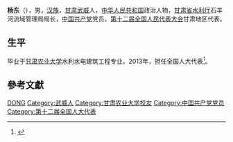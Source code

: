 {{Otheruses|杨东}}

'''杨东'''（{{bd|1965年|5月|}}），男，[[汉族|汉族]]，[[甘肃|甘肃]][[武威|武威]]人，[[中华人民共和国|中华人民共和国]]政治人物，[[甘肃省水利厅|甘肃省水利厅]]石羊河流域管理局局长，[[中国共产党|中国共产党]]党员，[[第十二届全国人民代表大会|第十二届全国人民代表大会]]甘肃地区代表。

== 生平 ==
毕业于[[甘肃农业大学|甘肃农业大学]]水利水电建筑工程专业。2013年，担任全国人大代表<ref>{{cite news|title=全国人大代表信息-杨东|url= http://210.82.31.1:8084/delegate/viewDelegate.action?dbid=122525|accessdate=2013-04-05|newspaper=全国人大网}}{{Dead link|date=2020年1月 |bot=InternetArchiveBot |fix-attempted=yes }}</ref>。

== 參考文獻 ==
{{reflist}}

{{中国政治人物小作品}}

{{Authority control}}
{{DEFAULTSORT:Yang杨}}
[[Category:杨姓|DONG]]
[[Category:武威人|Category:武威人]]
[[Category:甘肃农业大学校友|Category:甘肃农业大学校友]]
[[Category:中国共产党党员|Category:中国共产党党员]]
[[Category:第十二届全国人大代表|Category:第十二届全国人大代表]]